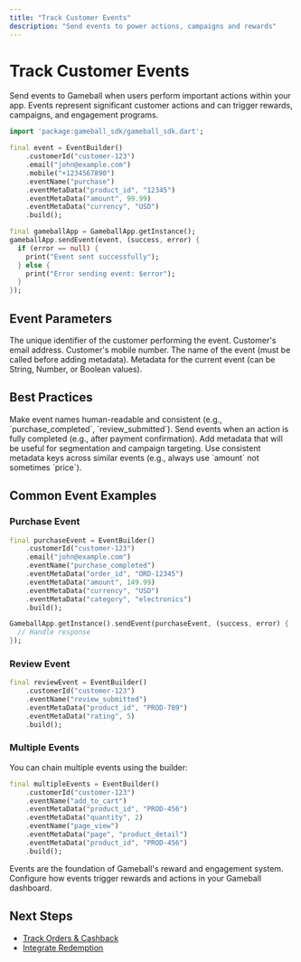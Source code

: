 ```yaml
---
title: "Track Customer Events"
description: "Send events to power actions, campaigns and rewards"
---
```


# Track Customer Events

Send events to Gameball when users perform important actions within your app. Events represent significant customer actions and can trigger rewards, campaigns, and engagement programs.

```dart
import 'package:gameball_sdk/gameball_sdk.dart';

final event = EventBuilder()
    .customerId("customer-123")
    .email("john@example.com")
    .mobile("+1234567890")
    .eventName("purchase")
    .eventMetaData("product_id", "12345")
    .eventMetaData("amount", 99.99)
    .eventMetaData("currency", "USD")
    .build();

final gameballApp = GameballApp.getInstance();
gameballApp.sendEvent(event, (success, error) {
  if (error == null) {
    print("Event sent successfully");
  } else {
    print("Error sending event: $error");
  }
});
```

## Event Parameters

<ParamField body="customerId" type="string" required>
The unique identifier of the customer performing the event.
</ParamField>

<ParamField body="email" type="string">
Customer's email address.
</ParamField>

<ParamField body="mobile" type="string">
Customer's mobile number.
</ParamField>

<ParamField body="eventName" type="string" required>
The name of the event (must be called before adding metadata).
</ParamField>

<ParamField body="eventMetaData" type="key-value">
Metadata for the current event (can be String, Number, or Boolean values).
</ParamField>

## Best Practices

<Steps>
<Step title="Use Clear Event Names">
Make event names human-readable and consistent (e.g., `purchase_completed`, `review_submitted`).
</Step>

<Step title="Send After Action Completion">
Send events when an action is fully completed (e.g., after payment confirmation).
</Step>

<Step title="Include Relevant Metadata">
Add metadata that will be useful for segmentation and campaign targeting.
</Step>

<Step title="Keep Keys Consistent">
Use consistent metadata keys across similar events (e.g., always use `amount` not sometimes `price`).
</Step>
</Steps>

## Common Event Examples

### Purchase Event

```dart
final purchaseEvent = EventBuilder()
    .customerId("customer-123")
    .email("john@example.com")
    .eventName("purchase_completed")
    .eventMetaData("order_id", "ORD-12345")
    .eventMetaData("amount", 149.99)
    .eventMetaData("currency", "USD")
    .eventMetaData("category", "electronics")
    .build();

GameballApp.getInstance().sendEvent(purchaseEvent, (success, error) {
  // Handle response
});
```

### Review Event

```dart
final reviewEvent = EventBuilder()
    .customerId("customer-123")
    .eventName("review_submitted")
    .eventMetaData("product_id", "PROD-789")
    .eventMetaData("rating", 5)
    .build();
```

### Multiple Events

You can chain multiple events using the builder:

```dart
final multipleEvents = EventBuilder()
    .customerId("customer-123")
    .eventName("add_to_cart")
    .eventMetaData("product_id", "PROD-456")
    .eventMetaData("quantity", 2)
    .eventName("page_view")
    .eventMetaData("page", "product_detail")
    .eventMetaData("product_id", "PROD-456")
    .build();
```

<Info>
Events are the foundation of Gameball's reward and engagement system. Configure how events trigger rewards and actions in your Gameball dashboard.
</Info>

## Next Steps

- [Track Orders & Cashback](/installation-guide/flutter-v3/track-orders)
- [Integrate Redemption](/installation-guide/flutter-v3/integrate-redemption)

